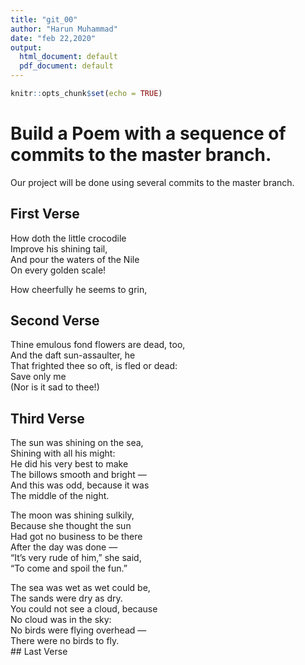 ```yaml
---
title: "git_00"
author: "Harun Muhammad"
date: "feb 22,2020"
output:
  html_document: default
  pdf_document: default
---
```


```r
knitr::opts_chunk$set(echo = TRUE)
```
# Build a Poem with a sequence of commits to the master branch.
Our project will be done using several commits to the master branch.
<!-- Do not modify or change any text in "!--" bracketed areas such as this --- these are instructions to
you, if you change any of this the git program will notice it and compromise your git merging strategy !-->

## First Verse 
<!--Put the first five lines of a poem by Lewis Carrol in this section!-->
How doth the little crocodile  
Improve his shining tail,   
And pour the waters of the Nile   
On every golden scale!   
  
How cheerfully he seems to grin,   
   


## Second Verse
<!--Put the first five lines of a poem by Robert Frost here!-->
Thine emulous fond flowers are dead, too,    
And the daft sun-assaulter, he    
That frighted thee so oft, is fled or dead:    
Save only me  
(Nor is it sad to thee!)

## Third Verse

<!--Put the first two verses of The Walrus and the Carpenter here!--> 
The sun was shining on the sea,  
      Shining with all his might:  
He did his very best to make  
      The billows smooth and bright —  
And this was odd, because it was  
      The middle of the night.  

The moon was shining sulkily,  
      Because she thought the sun  
Had got no business to be there  
      After the day was done —  
"It's very rude of him," she said,  
      "To come and spoil the fun."  

The sea was wet as wet could be,  
      The sands were dry as dry.  
You could not see a cloud, because  
      No cloud was in the sky:  
No birds were flying overhead —  
      There were no birds to fly.  
## Last Verse
<!--Put a short poem of your choice 8-20 lines,here!-->
